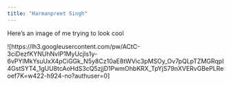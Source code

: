 ```yaml
---
title: "Harmanpreet Singh"
---
```

Here's an image of me trying to look cool

![https://lh3.googleusercontent.com/pw/ACtC-3ciDezfKYNUhNvIP1MyUcjls1y-6vPYIMkYsuUxX4pCiGGk_N5y8Cz10aE8tWVic3pMSOy_Ov7pQLpTZMGRqpl4GstSYT4_1gUU8tcAoHdS3cQ5zjjD1PwmOhbKRX_TpYjS79nXVERvGBePLReoef7K=w422-h924-no?authuser=0]